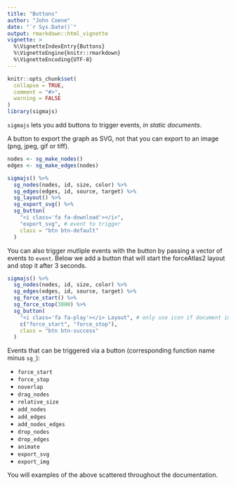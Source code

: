 ```yaml
---
title: "Buttons"
author: "John Coene"
date: "`r Sys.Date()`"
output: rmarkdown::html_vignette
vignette: >
  %\VignetteIndexEntry{Buttons}
  %\VignetteEngine{knitr::rmarkdown}
  %\VignetteEncoding{UTF-8}
---
```


```r
knitr::opts_chunk$set(
  collapse = TRUE,
  comment = "#>",
  warning = FALSE
)
library(sigmajs)
```

`sigmajs` lets you add buttons to trigger events, *in static documents*.

A button to export the graph as SVG, not that you can export to an image (png, jpeg, gif or tiff).

```r
nodes <- sg_make_nodes() 
edges <- sg_make_edges(nodes)

sigmajs() %>% 
  sg_nodes(nodes, id, size, color) %>% 
  sg_edges(edges, id, source, target) %>% 
  sg_layout() %>% 
  sg_export_svg() %>% 
  sg_button(
    "<i class='fa fa-download'></i>", 
    "export_svg", # event to trigger
    class = "btn btn-default"
  )
```

You can also trigger mutliple events with the button by passing a vector of events to `event`. Below we add a button that will start the forceAtlas2 layout and stop it after 3 seconds. 

```r
sigmajs() %>% 
  sg_nodes(nodes, id, size, color) %>% 
  sg_edges(edges, id, source, target) %>% 
  sg_force_start() %>% 
  sg_force_stop(3000) %>% 
  sg_button(
    "<i class='fa fa-play'></i> Layout", # only use icon if document imports fontawesome
    c("force_start", "force_stop"), 
    class = "btn btn-success"
  )
```

Events that can be triggered via a button (corresponding function name minus `sg_`):

* `force_start`
* `force_stop`
* `noverlap`
* `drag_nodes`
* `relative_size`
* `add_nodes`
* `add_edges`
* `add_nodes_edges`
* `drop_nodes`
* `drop_edges`
* `animate`
* `export_svg`
* `export_img`

You will examples of the above scattered throughout the documentation.